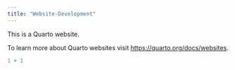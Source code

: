 ```yaml
---
title: "Website-Development"
---
```


This is a Quarto website.

To learn more about Quarto websites visit <https://quarto.org/docs/websites>.

```r
1 + 1
```
